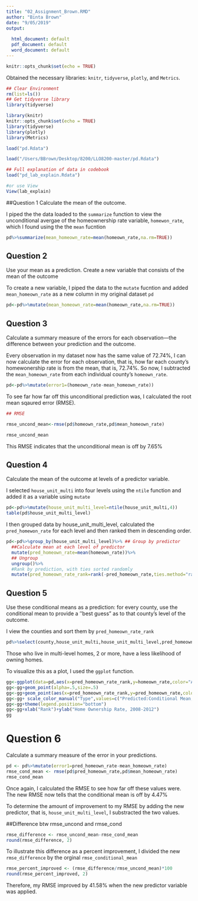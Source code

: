 ```yaml
---
title: "02_Assignment_Brown.RMD"
author: "Binta Brown"
date: "9/05/2019"
output:
  
  html_document: default
  pdf_document: default
  word_document: default
---
```

```r
knitr::opts_chunk$set(echo = TRUE)
```
Obtained the necessary libraries: `knitr`, `tidyverse`, `plotly`, and `Metrics`.
```r
## Clear Environment
rm(list=ls())
## Get tidyverse library
library(tidyverse)
```

```r
library(knitr)
knitr::opts_chunk$set(echo = TRUE)
library(tidyverse)
library(plotly)
library(Metrics)
```

```r
load("pd.Rdata")
```

```r
load("/Users/BBrown/Desktop/8200/LLO8200-master/pd.Rdata")
```

```r

## Full explanation of data in codebook
load("pd_lab_explain.Rdata")

#or use View
View(lab_explain)
```
##Question 1
Calculate the mean of the outcome. 

I piped the the data loaded to the `summarize` function to view the unconditional avergae of the homeownership rate variable, `homewon_rate`, which I found using the the `mean` fucntion

```r
pd%>%summarize(mean_homeown_rate=mean(homeown_rate,na.rm=TRUE))
```
## Question 2
Use your mean as a prediction. Create a new variable that consists of the mean of the outcome

To create a new variable, I piped the data to the `mutate` fucntion and added `mean_homeown_rate` as a new column in my original dataset `pd`
```r
pd<-pd%>%mutate(mean_homeown_rate=mean(homeown_rate,na.rm=TRUE))
```

## Question 3
Calculate a summary measure of the errors for each observation—the difference between your prediction and the outcome.

Every observation in my dataset now has the same value of 72.74%, I can now calculate the error for each observation, that is, how far each county's homewonership rate is from the mean, that is, 72.74%. So now, I subtracted the `mean_homeown_rate` from each individual county's `homeown_rate`. 

```r
pd<-pd%>%mutate(error1=(homeown_rate-mean_homeown_rate))
```

To see far how far off this unconditional prediction was, I calculated the root mean sqaured error (RMSE). 

```r
## RMSE

rmse_uncond_mean<-rmse(pd$homeown_rate,pd$mean_homeown_rate)

rmse_uncond_mean
```
This RMSE indicates that the unconditional mean is off by 7.65%

## Question 4
Calculate the mean of the outcome at levels of a predictor variable.

I selected `house_unit_multi` into four levels using the `ntile` function and added it as a variable using `mutate`

```r
pd<-pd%>%mutate(house_unit_multi_level=ntile(house_unit_multi,4))
table(pd$house_unit_multi_level)
```

I then grouped data by house_unit_multi_level, calculated the `pred_homewon_rate` for each level and then ranked them in descending order.

```r
pd<-pd%>%group_by(house_unit_multi_level)%>% ## Group by predictor
  ##Calculate mean at each level of predictor
  mutate(pred_homeown_rate=mean(homeown_rate))%>%
  ## Ungroup
  ungroup()%>% 
  #Rank by prediction, with ties sorted randomly
  mutate(pred_homeown_rate_rank=rank(-pred_homeown_rate,ties.method="random"))
```

## Question 5
Use these conditional means as a prediction: for every county, use the conditional mean to provide a ‘’best guess” as to that county’s level of the outcome.

I view the counties and sort them by `pred_homeown_rate_rank`

```r
pd%>%select(county,house_unit_multi,house_unit_multi_level,pred_homeown_rate, pred_homeown_rate_rank)%>%View()
```

Those who live in multi-level homes, 2 or more, have a less likelihood of owning homes. 

To visualize this as a plot, I used the `ggplot` function.

```r
gg<-ggplot(data=pd,aes(x=pred_homeown_rate_rank,y=homeown_rate,color="Actual"))
gg<-gg+geom_point(alpha=.5,size=.5)
gg<-gg+geom_point(aes(x=pred_homeown_rate_rank,y=pred_homeown_rate,color="Predicted:Conditional Mean, 1 var"))
gg<-gg+ scale_color_manual("Type",values=c("Predicted:Conditional Mean, 1 var"="red","Actual"="black"))
gg<-gg+theme(legend.position="bottom")
gg<-gg+xlab("Rank")+ylab("Home Ownership Rate, 2008-2012")
gg
```

# Question 6
Calculate a summary measure of the error in your predictions.

```r
pd <- pd%>%mutate(error1=pred_homeown_rate-mean_homeown_rate)
rmse_cond_mean <- rmse(pd$pred_homeown_rate,pd$mean_homeown_rate)
rmse_cond_mean
```
Once again, I calculated the RMSE to see how far off these values were. The new RMSE now tells that the conditional mean is off by 4.47%

To determine the amount of improvement to my RMSE by adding the new predictor, that is, `house_unit_multi_level`, I substracted the two values.

##Difference btw rmse_uncond and rmse_cond
```r
rmse_difference <- rmse_uncond_mean-rmse_cond_mean
round(rmse_difference, 2)
```
To illustrate this difference as a percent improvement, I divided the new `rmse_difference` by the orginal `rmse_conditional_mean`
```r
rmse_percent_improved <- (rmse_difference/rmse_uncond_mean)*100
round(rmse_percent_improved, 2)
```
Therefore, my RMSE improved by 41.58% when the new predictor variable was applied.

